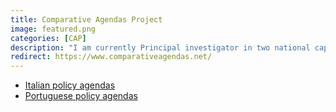 ```yaml
---
title: Comparative Agendas Project
image: featured.png
categories: [CAP]
description: "I am currently Principal investigator in two national cap teams: Italian and Portuguese policy agendas"
redirect: https://www.comparativeagendas.net/
---
```


-   [Italian policy agendas](https://www.comparativeagendas.net/italy)\
-   [Portuguese policy agendas](https://www.comparativeagendas.net/portugal)
